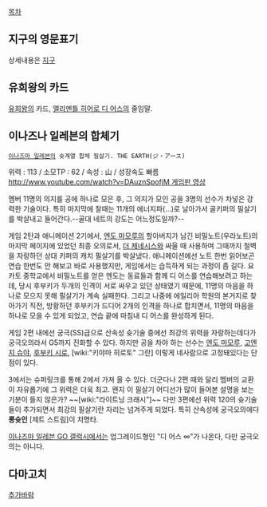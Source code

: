 [[목차]]
== 지구의 영문표기 ==
상세내용은 [[지구]]

== 유희왕의 카드 ==
[[유희왕]]의 카드, [[엘리멘틀 히어로 디 어스]]의 줄임말.

== 이나즈나 일레븐의 합체기 ==
 [[이나즈마 일레븐]]의 슛계열 합체 필살기. THE EARTH(ジ・アース)
{{{#!html
<iframe width="420" height="315" src="//www.youtube.com/embed/TF7033bSn6k?rel=0" frameborder="0" allowfullscreen></iframe>
}}}
위력 : 113 / 소모TP : 62 / 속성 : 山 / 성장속도 빠름 [[http://www.youtube.com/watch?v=DAuznSpofjM 게임판 영상]]

멤버 11명의 의지를 공에 하나로 모은 후, 그 의지가 모인 공을 3명의 선수가 차넣은 강력한 기술이다. 특히 마지막에 찰때는 11개의 에너지파(…)로 날아가서 골키퍼의 필살기를 박살내고 들어간다.--골대 네트의 강도는 어느정도일까?--

게임 2탄과 애니메이션 2기에서, [[엔도 마모루]]의 할아버지가 남긴 비밀노트(우라노트)의 마지막 페이지에 있었던 최종 오의로서, [[더 제네시스]]와 싸울 때 사용하며 그때까지 철벽을 자랑하던 상대 키퍼의 캐치 필살기를 박살냈다. 애니메이션에선 노트 한번 읽어보곤 연습 한번도 안 해보고 바로 사용했지만, 게임에서는 습득하게 되는 과정이 좀 길다. 요카토 중학교에서 비밀노트를 얻은 엔도는 동료들과 함께 디 어스를 연습해보려고 하는데, 당시 후부키가 두개의 인격이 서로 싸우고 있던 상태였기 때문에, 11명의 마음을 하나로 모으지 못해 필살기가 계속 실패한다. 그리고 나중에 에일리아 학원의 본거지로 찾아가기 직전, 방황하던 후부키가 드디어 2개의 인격을 하나로 합치면서, 11명의 마음을 하나로 모을 수 있게 되었고, 연습 끝에 마침내 디 어스를 완성하게 된다.

게임 2편 내에선 궁극(SS)급으로 산속성 슛기술 중에선 최강의 위력을 자랑하는데다가 궁극오의라서 G5까지 진화할 수 있다. 하지만 공을 차야 하는 선수는 [[엔도 마모루]], [[고엔지 슈야]], [[후부키 시로]], [wiki:"키야마 히로토" 그란] 이렇게 네사람으로 고정돼있다는 단점이 있다.

3에서는 슈퍼링크를 통해 2에서 가져 올 수 있다. 더군다나 2편 때와 달리 멤버의 교환이 자유롭기에 그 위력은 더욱 최고. 왠지 이 필살기 어디선가 많이 들어본 설명을 보는 기분이 들지 않은가? ~~[wiki:"라이트닝 크래시"]~~ 다만 3편에선 위력 120의 슛기술들이 추가되면서 최강의 필살기란 자리는 넘겨주게 되었다. 특히 산속성에 궁극오의에다 '''롱슛인''' [제트 스트림]이 치명타.

[[이나즈마 일레븐 GO 갤럭시]]에서는 업그레이드형인 "디 어스 ∞"가 나온다, 다만 궁극오의는 아니다.

== 다마고치 ==
[[추가바람]]
